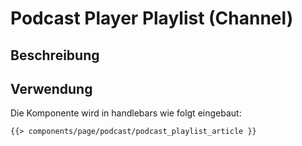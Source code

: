 
<Meta of={PodcastPlayerPlaylistStories} />

# Podcast Player Playlist (Channel)

## Beschreibung


## Verwendung

Die  Komponente wird in handlebars wie folgt eingebaut:

```html
{{> components/page/podcast/podcast_playlist_article }}
```

<Canvas withToolbar>
  <Story of={PodcastPlayerPlaylistStories.Default} />
</Canvas>